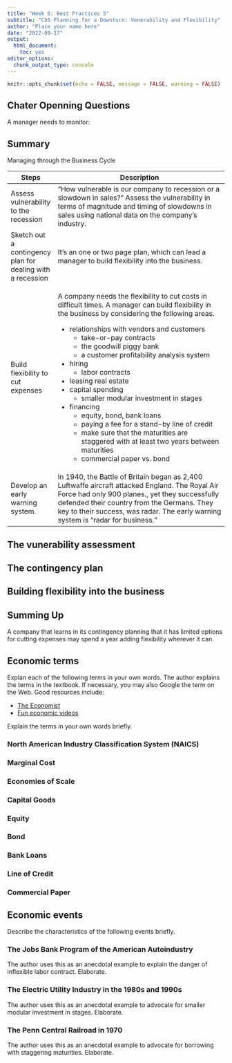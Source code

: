 ```yaml
---
title: "Week 6: Best Practices 5"
subtitle: "Ch5 Planning for a Downturn: Venerability and Flexibility"
author: "Place your name here"
date: "2022-09-17"
output: 
  html_document: 
    toc: yes
editor_options: 
  chunk_output_type: console
---
```


```r
knitr::opts_chunk$set(echo = FALSE, message = FALSE, warning = FALSE)

```

## Chater Openning Questions

A manager needs to monitor:

## Summary

Managing through the Business Cycle

+------------------------------------------------------------+-------------------------------------------------------------------------------------------------------------------------------------------------------------------------------------------------------------------------------------------------------------------------------------+
| Steps                                                      | Description                                                                                                                                                                                                                                                                         |
+============================================================+=====================================================================================================================================================================================================================================================================================+
| Assess vulnerability to the recession                      | "How vulnerable is our company to recession or a slowdown in sales?" Assess the vulnerability in terms of magnitude and timing of slowdowns in sales using national data on the company's industry.                                                                                 |
+------------------------------------------------------------+-------------------------------------------------------------------------------------------------------------------------------------------------------------------------------------------------------------------------------------------------------------------------------------+
| Sketch out a contingency plan for dealing with a recession | It's an one or two page plan, which can lead a manager to build flexibility into the business.                                                                                                                                                                                      |
+------------------------------------------------------------+-------------------------------------------------------------------------------------------------------------------------------------------------------------------------------------------------------------------------------------------------------------------------------------+
| Build flexibility to cut expenses                          | A company needs the flexibility to cut costs in difficult times. A manager can build flexibility in the business by considering the following areas.                                                                                                                                |
|                                                            |                                                                                                                                                                                                                                                                                     |
|                                                            | -   relationships with vendors and customers                                                                                                                                                                                                                                        |
|                                                            |     -   take-or-pay contracts                                                                                                                                                                                                                                                       |
|                                                            |     -   the goodwill piggy bank                                                                                                                                                                                                                                                     |
|                                                            |     -   a customer profitability analysis system                                                                                                                                                                                                                                    |
|                                                            | -   hiring                                                                                                                                                                                                                                                                          |
|                                                            |     -   labor contracts                                                                                                                                                                                                                                                             |
|                                                            | -   leasing real estate                                                                                                                                                                                                                                                             |
|                                                            | -   capital spending                                                                                                                                                                                                                                                                |
|                                                            |     -   smaller modular investment in stages                                                                                                                                                                                                                                        |
|                                                            | -   financing                                                                                                                                                                                                                                                                       |
|                                                            |     -   equity, bond, bank loans                                                                                                                                                                                                                                                    |
|                                                            |     -   paying a fee for a stand-by line of credit                                                                                                                                                                                                                                  |
|                                                            |     -   make sure that the maturities are staggered with at least two years between maturities                                                                                                                                                                                      |
|                                                            |     -   commercial paper vs. bond                                                                                                                                                                                                                                                   |
+------------------------------------------------------------+-------------------------------------------------------------------------------------------------------------------------------------------------------------------------------------------------------------------------------------------------------------------------------------+
| Develop an early warning system.                           | In 1940, the Battle of Britain began as 2,400 Luftwaffe aircraft attacked England. The Royal Air Force had only 900 planes., yet they successfully defended their country from the Germans. They key to their success, was radar. The early warning system is "radar for business." |
+------------------------------------------------------------+-------------------------------------------------------------------------------------------------------------------------------------------------------------------------------------------------------------------------------------------------------------------------------------+

## The vunerability assessment

## The contingency plan

## Building flexibility into the business

## Summing Up

A company that learns in its contingency planning that it has limited options for cutting expenses may spend a year adding flexibility wherever it can.

## Economic terms

Explan each of the following terms in your own words. The author explains the terms in the textbook. If necessary, you may also Google the term on the Web. Good resources include:

-   [The Economist](https://www.economist.com/economics-a-to-z?utm_medium=cpc.adword.pd&utm_source=google&utm_campaign=a.22brand_pmax&utm_content=conversion.direct-response.anonymous&gclid=Cj0KCQjwjvaYBhDlARIsAO8PkE2IxWRvG7BsEouDDKf1eZNsf2pkf-LVH0DpiNau-Yoa97rLRqujj_YaAvDCEALw_wcB&gclsrc=aw.ds)
-   [Fun economic videos](https://www.youtube.com/user/mjmfoodie)

Explain the terms in your own words briefly.

### North American Industry Classification System (NAICS)

### Marginal Cost

### Economies of Scale

### Capital Goods

### Equity

### Bond

### Bank Loans

### Line of Credit

### Commercial Paper

## Economic events

Describe the characteristics of the following events briefly.

### The Jobs Bank Program of the American Autoindustry

The author uses this as an anecdotal example to explain the danger of inflexible labor contract. Elaborate.

### The Electric Utility Industry in the 1980s and 1990s

The author uses this as an anecdotal example to advocate for smaller modular investment in stages. Elaborate.

### The Penn Central Railroad in 1970

The author uses this as an anecdotal example to advocate for borrowing with staggering maturities. Elaborate.
